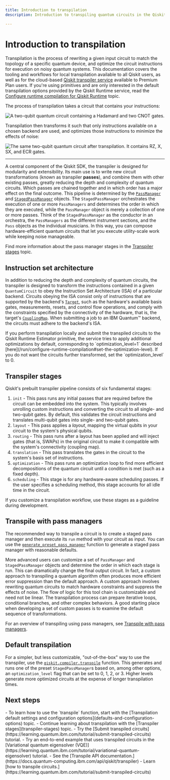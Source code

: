 ```yaml
---
title: Introduction to transpilation
description: Introduction to transpiling quantum circuits in the Qiskit SDK.

---
```



# Introduction to transpilation

Transpilation is the process of rewriting a given input circuit to match the topology of a specific quantum device, and optimize the circuit instructions for execution on noisy quantum systems.  This documentation covers the tooling and workflows for local transpilation available to all Qiskit users, as well as for the cloud-based [Qiskit transpiler service](qiskit-transpiler-service) available to Premium Plan users.  If you're using primitives and are only interested in the default transpilation options provided by the Qiskit Runtime service, read the [Configure runtime compilation for Qiskit Runtime](../run/configure-runtime-compilation) topic.

The process of transpilation takes a circuit that contains your instructions:

<img src="/images/transpile/pre-transpiled.png" alt="A two-qubit quantum circuit containing a Hadamard and two CNOT gates." />

Transpilation then transforms it such that only instructions available on a chosen backend are used, and optimizes those instructions to minimize the effects of noise:

<img src="/images/transpile/transpiled.png" alt="The same two-qubit quantum circuit after transpilation.  It contains RZ, X, SX, and ECR gates." />

----

A central component of the Qiskit SDK, the transpiler is designed for modularity and extensibility. Its main use is to write new circuit transformations (known as transpiler **passes**), and combine them with other existing passes, greatly reducing the depth and complexity of quantum circuits.  Which passes are chained together and in which order has a major effect on the final outcome. This pipeline is determined by the [`PassManager`](/api/qiskit/qiskit.transpiler.PassManager) and [`StagedPassManager`](/api/qiskit/qiskit.transpiler.StagedPassManager) objects.  The `StagedPassManager` orchestrates the execution of one or more `PassManagers` and determines the order in which they are executed, while the `PassManager` object is merely a collection of one or more passes.  Think of the `StagedPassManager` as the conductor in an orchestra, the `PassManagers` as the different instrument sections, and the `Pass` objects as the individual musicians.  In this way, you can compose hardware-efficient quantum circuits that let you execute utility-scale work while keeping noise manageable.

Find more information about the pass manager stages in the [Transpiler stages](transpiler-stages) topic.

## Instruction set architecture
In addition to reducing the depth and complexity of quantum circuits, the transpiler is designed to transform the instructions contained in a given `QuantumCircuit` to obey the Instruction Set Architecture (ISA) of a particular backend.  Circuits obeying the ISA consist only of instructions that are supported by the backend's [`Target`](../api/qiskit/qiskit.transpiler.Target), such as the hardware's available basis gates, measurements, resets, and control flow operations, and comply with the constraints specified by the connectivity of the hardware, that is, the target's [`CouplingMap`](../api/qiskit/qiskit.transpiler.CouplingMap).  When submitting a job to an IBM Quantum&trade; backend, the circuits must adhere to the backend's ISA.


<Admonition type="caution">
  If you perform transpilation locally and submit the transpiled circuits to the Qiskit Runtime Estimator primitive, the service tries to apply additional optimizations by default, corresponding to `optimization_level=1` described [here](/run/configure-runtime-compilation#set-the-optimization-level). If you do not want the circuits further transformed, set the `optimization_level` to 0.
</Admonition>


## Transpiler stages

Qiskit's prebuilt transpiler pipeline consists of six fundamental stages:

1. `init` - This pass runs any initial passes that are required before the circuit can be embedded into the system.  This typically involves unrolling custom instructions and converting the circuit to all single- and two-qubit gates. By default, this validates the circuit instructions and translates multi-qubit gates into single- and two-qubit gates.
1. `layout` - This pass applies a *layout*, mapping the virtual qubits in your circuit to the system's physical qubits.
1. `routing` - This pass runs after a layout has been applied and will inject gates (that is, SWAPs) in the original circuit to make it compatible with the system's connectivity (coupling map).
1. `translation` - This pass translates the gates in the circuit to the system's basis set of instructions.
1. `optimization` - This pass runs an optimization loop to find more efficient decompositions of the quantum circuit until a condition is met (such as a fixed depth).
1. `scheduling` - This stage is for any hardware-aware scheduling passes. If the user specifies a scheduling method, this stage accounts for all idle time in the circuit.

 If you customize a transpilation workflow, use these stages as a guideline during development.


## Transpile with pass managers

The recommended way to transpile a circuit is to create a staged pass manager and then execute its `run` method with your circuit as input. You can use the [`generate_preset_pass_manager`](/api/qiskit/transpiler_preset#qiskit.transpiler.preset_passmanagers.generate_preset_pass_manager) function to generate a staged pass manager with reasonable defaults.

More advanced users can customize a set of `PassManager` and `StagedPassManager` objects and determine the order in which each stage is run.  This can dramatically change the final output circuit. In fact, a custom approach to transpiling a quantum algorithm often produces more efficient error suppression than the default approach.  A custom approach involves rewriting quantum circuits to match hardware constraints and suppress the effects of noise.  The flow of logic for this tool chain is customizable and need not be linear.  The transpilation process can prepare iterative loops, conditional branches, and other complex behaviors.  A good starting place when developing a set of custom passes is to examine the default sequence of transformations.

For an overview of transpiling using pass managers, see [Transpile with pass managers](transpile-with-pass-managers).


## Default transpilation

For a simpler, but less customizable, "out-of-the-box" way to use the transpiler, use the [`qiskit.compiler.transpile`](/api/qiskit/compiler#qiskit.compiler.transpile) function.  This generates and runs one of the preset `StagedPassManager`s based on, among other options, an `optimization_level` flag that can be set to 0, 1, 2, or 3.  Higher levels generate more optimized circuits at the expense of longer transpilation times.

## Next steps

<Admonition type="tip" title="Recommendations">
    - To learn how to use the `transpile` function, start with the [Transpilation default settings and configuration options](defaults-and-configuration-options) topic.
    - Continue learning about transpilation with the [Transpiler stages](transpiler-stages) topic.
    - Try the [Submit transpiled circuits](https://learning.quantum.ibm.com/tutorial/submit-transpiled-circuits) tutorial.
    - Try an end-to-end example that uses transpiled circuits in the [Variational quantum eigensolver (VQE)](https://learning.quantum.ibm.com/tutorial/variational-quantum-eigensolver) tutorial.
    - See the [Transpile API documentation.](https://docs.quantum-computing.ibm.com/api/qiskit/transpiler)
    - Learn [how to transpile circuits.](https://learning.quantum.ibm.com/tutorial/submit-transpiled-circuits)
</Admonition>
